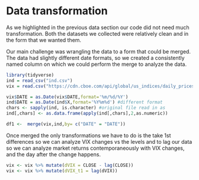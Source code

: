 # Data transformation

As we highlighted in the previous data section our code did not need much transformation. Both the datasets we collected were relatively clean and in the form that we wanted them. 

Our main challenge was wrangling the data to a form that could be merged. The data had slightly different date formats, so we created a consistently named column on which we could perform the merge to analyze the data. 

```r
library(tidyverse)
ind = read_csv("ind.csv")
vix = read.csv("https://cdn.cboe.com/api/global/us_indices/daily_prices/VIX_History.csv")

vix$DATE = as.Date(vix$DATE,format='%m/%d/%Y')
ind$DATE = as.Date(ind$X,format='%Y%m%d') #different format
chars <- sapply(ind, is.character) #original file read in as 
ind[,chars] <- as.data.frame(apply(ind[,chars],2,as.numeric))

df1 <-  merge(vix,ind,by= c("DATE" = "DATE"))

```

Once merged the only transformations we have to do is the take 1st differences so we can analyze VIX changes vs the levels and to lag our data so we can analyze market returns contemporaneously with VIX changes, and the day after the change happens.

```r
vix <- vix %>% mutate(dVIX = CLOSE - lag(CLOSE))
vix <- vix %>% mutate(dVIX_t1 = lag(dVIX))
```

